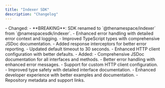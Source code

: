 ```yaml
---
title: "Indexer SDK"
description: "Changelog"
---
```


<Update label="August 19, 2025" description="v1.0.2">
  - Changed:
    - **BREAKING**: SDK renamed to `@thenamespace/indexer` from `@namespacesdk/indexer`.
    - Enhanced error handling with detailed error context and logging.
    - Improved TypeScript types with comprehensive JSDoc documentation.
    - Added response interceptors for better error reporting.
    - Updated default timeout to 30 seconds.
    - Enhanced HTTP client configuration with better defaults.
  - Added:
    - Comprehensive JSDoc documentation for all interfaces and methods.
    - Better error handling with enhanced error messages.
    - Support for custom HTTP client configuration.
    - Improved type safety with detailed interface documentation.
    - Enhanced developer experience with better examples and documentation.
    - Repository metadata and support links.
</Update>


